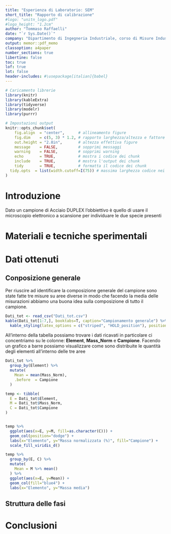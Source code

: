 ```yaml
---
title: "Esperienza di Laboratorio: SEM"
short_title: "Rapporto di calibrazione"
#logo: "unitn_logo.pdf"
#logo_height: "1.2cm"
author: "Tommaso Raffaelli"
date: "`r Sys.Date()`"
company: "Dipartimento di Ingegneria Industriale, corso di Misure Industriali"
output: memor::pdf_memo
classoption: a4paper
number_sections: true
libertine: false
toc: true
lof: true
lot: false
header-includes: #\usepackage[italian]{babel}
---
```


```r
# Caricamento librerie
library(knitr)
library(kableExtra)
library(tidyverse)
library(modelr)
library(purrr)

# Impostazioni output
knitr::opts_chunk$set(
	fig.align  = "center",      # allineamento figure
	fig.dim    = c(5, 3) * 1.2, # rapporto larghezza/altezza e fattore di scala
	out.height = "2.8in",       # altezza effettiva figure
	message    = FALSE,         # sopprimi messaggi
	warning    = FALSE,         # sopprimi warning
	echo       = TRUE,          # mostra i codice dei chunk
	include    = TRUE,          # mostra l'output dei chunk
	tidy       = TRUE,          # formatta il codice dei chunk
  tidy.opts  = list(width.cutoff=I(75)) # massima larghezza codice nei chunk
)
```
\newpage

# Introduzione

Dato un campione di Acciaio DUPLEX l'obbiettivo è quello di usare il microscopio elettronico a scansione per individuare le due specie presenti

# Materiali e tecniche sperimentali

# Dati ottenuti

## Conposizione generale

Per riuscire ad identificare la composizione generale del campione sono state fatte tre misure su aree diverse in modo che facendo la media delle misurazioni abbiamo una buona idea sulla composizione di tutto il campione.


```r
Dati_tot <- read_csv("Dati_tot.csv")
kable(Dati_tot[1:7,], booktabs=T, caption="Campionamento generale") %>%
  kable_styling(latex_options = c("striped", "HOLD_position"), position = "center")
```

All'interno della tabella possiamo trovare i dati ricavati in particolare ci concentriamo su le colonne: **Element**, **Mass_Norm** e **Campione**.
Facendo un grafico a barre possiamo visualizzare come sono distribuite le quantità degli elementi all'interno delle tre aree

```r
Dati_tot %>% 
  group_by(Element) %>% 
  mutate(
    Mean = mean(Mass_Norm),
    .before  = Campione
  )

temp <- tibble(
  E = Dati_tot$Element,
  M = Dati_tot$Mass_Norm,
  C = Dati_tot$Campione
)


temp %>% 
  ggplot(aes(x=E, y=M, fill=as.character(C))) + 
  geom_col(position="dodge") +
  labs(x="Elemento", y="Massa normalizzata (%)", fill="Campione") + 
  scale_fill_viridis_d()
```

```r
temp %>% 
  group_by(E, C) %>% 
  mutate(
    Mean = M %>% mean()
  ) %>% 
  ggplot(aes(x=E, y=Mean)) + 
  geom_col(fill="blue4") +
  labs(x="Elemento", y="Massa media")
```




## Struttura delle fasi

# Conclusioni

